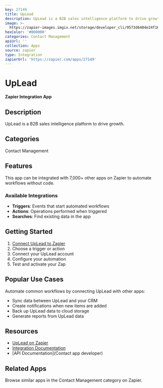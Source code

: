 ```yaml
---
key: 27149
title: UpLead
description: UpLead is a B2B sales intelligence platform to drive growth.
image: >-
  https://zapier-images.imgix.net/storage/developer_cli/9573d6404e24f164783cf8e398196208.png?auto=format%2Ccompress&ixlib=python-3.0.0&q=50
hexColor: '#000000'
categories: Contact Management
apiUrl: ''
collection: Apps
source: zapier
type: Integration
zapierUrl: 'https://zapier.com/apps/27149'
---
```

# UpLead

**Zapier Integration App**

## Description

UpLead is a B2B sales intelligence platform to drive growth.

## Categories

Contact Management

## Features

This app can be integrated with 7,000+ other apps on Zapier to automate workflows without code.

### Available Integrations

- **Triggers**: Events that start automated workflows
- **Actions**: Operations performed when triggered
- **Searches**: Find existing data in the app

## Getting Started

1. [Connect UpLead to Zapier](https://zapier.com/apps/27149)
2. Choose a trigger or action
3. Connect your UpLead account
4. Configure your automation
5. Test and activate your Zap

## Popular Use Cases

Automate common workflows by connecting UpLead with other apps:

- Sync data between UpLead and your CRM
- Create notifications when new items are added
- Back up UpLead data to cloud storage
- Generate reports from UpLead data

## Resources

- [UpLead on Zapier](https://zapier.com/apps/27149)
- [Integration Documentation](https://zapier.com/apps/27149/integrations)
- [API Documentation](Contact app developer)

## Related Apps

Browse similar apps in the Contact Management category on Zapier.
